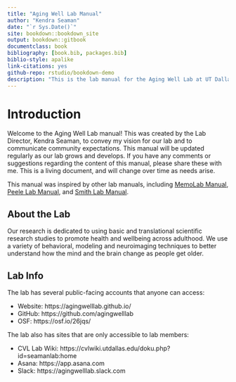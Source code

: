 ```yaml
--- 
title: "Aging Well Lab Manual"
author: "Kendra Seaman"
date: "`r Sys.Date()`"
site: bookdown::bookdown_site
output: bookdown::gitbook
documentclass: book
bibliography: [book.bib, packages.bib]
biblio-style: apalike
link-citations: yes
github-repo: rstudio/bookdown-demo
description: "This is the lab manual for the Aging Well Lab at UT Dallas. It is a living document and will be changed as needed."
---
```


# Introduction

Welcome to the Aging Well Lab manual! This was created by the Lab Director, Kendra Seaman, to convey my vision for our lab and to communicate community expectations. This manual will be updated regularly as our lab grows and develops. If you have any comments or suggestions regarding the content of this manual, please share these with me. This is a living document, and will change over time as needs arise.  

This manual was inspired by other lab manuals, including [MemoLab Manual](https://github.com/memobc/memolab-manual), [Peele Lab Manual](http://jpeelle.net/peellelab_manual.pdf), and [Smith Lab Manual](https://github.com/DVSneuro/smithlab_manual/blob/master/SmithLab_manual.pdf).

## About the Lab

Our research is dedicated to using basic and translational scientific research studies to promote health and wellbeing across adulthood. We use a variety of behavioral, modeling and neuroimaging techniques to better understand how the mind and the brain change as people get older.

## Lab Info

The lab has several public-facing accounts that anyone can access:

* Website: https://agingwelllab.github.io/
* GitHub: https://github.com/agingwelllab
* OSF: https://osf.io/26jqs/  

The lab also has sites that are only accessible to lab members:

* CVL Lab Wiki: https://cvlwiki.utdallas.edu/doku.php?id=seamanlab:home
* Asana: https://app.asana.com
* Slack: https://agingwelllab.slack.com
